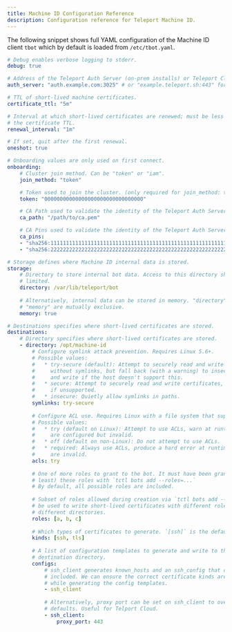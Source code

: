 ```yaml
---
title: Machine ID Configuration Reference
description: Configuration reference for Teleport Machine ID.
---
```


The following snippet shows full YAML configuration of the Machine ID client
`tbot` which by default is loaded from `/etc/tbot.yaml`.

```yaml
# Debug enables verbose logging to stderr.
debug: true

# Address of the Teleport Auth Server (on-prem installs) or Teleport Cloud tenant.
auth_server: "auth.example.com:3025" # or "example.teleport.sh:443" for Teleport Cloud

# TTL of short-lived machine certificates.
certificate_ttl: "5m"

# Interval at which short-lived certificates are renewed; must be less than
# the certificate TTL.
renewal_interval: "1m"

# If set, quit after the first renewal.
oneshot: true

# Onboarding values are only used on first connect.
onboarding:
    # Cluster join method. Can be "token" or "iam".
    join_method: "token"

    # Token used to join the cluster. (only required for join_method: token)
    token: "00000000000000000000000000000000"

    # CA Path used to validate the identity of the Teleport Auth Server on first connect.
    ca_path: "/path/to/ca.pem"

    # CA Pins used to validate the identity of the Teleport Auth Server on first connect.
    ca_pins:
    - "sha256:1111111111111111111111111111111111111111111111111111111111111111"
    - "sha256:2222222222222222222222222222222222222222222222222222222222222222"

# Storage defines where Machine ID internal data is stored.
storage:
    # Directory to store internal bot data. Access to this directory should be
    # limited.
    directory: /var/lib/teleport/bot
    
    # Alternatively, internal data can be stored in memory. "directory" and
    # "memory" are mutually exclusive.
    memory: true

# Destinations specifies where short-lived certificates are stored.
destinations:
    # Directory specifies where short-lived certificates are stored.
    - directory: /opt/machine-id
        # Configure symlink attack prevention. Requires Linux 5.6+.
        # Possible values:
        #   * try-secure (default): Attempt to securely read and write certificates
        #     without symlinks, but fall back (with a warning) to insecure read
        #     and write if the host doesn't support this.
        #   * secure: Attempt to securely read and write certificates, with a hard error
        #     if unsupported.
        #   * insecure: Quietly allow symlinks in paths.
        symlinks: try-secure
        
        # Configure ACL use. Requires Linux with a file system that supports ACLs.
        # Possible values:
        #   * try (default on Linux): Attempt to use ACLs, warn at runtime if ACLs
        #     are configured but invalid.
        #   * off (default on non-Linux): Do not attempt to use ACLs.
        #   * required: Always use ACLs, produce a hard error at runtime if ACLs
        #     are invalid.
        acls: try
        
        # One of more roles to grant to the bot. It must have been granted (at
        # least) these roles with `tctl bots add --roles=...`
        # By default, all possible roles are included.
        
        # Subset of roles allowed during creation via `tctl bots add --roles=...`. Can
        # be used to write short-lived certificates with different roles to
        # different directories.
        roles: [a, b, c]
        
        # Which types of certificates to generate. `[ssh]` is the default.
        kinds: [ssh, tls]
        
        # A list of configuration templates to generate and write to the
        # destination directory.
        configs:
            # ssh_client generates known_hosts and an ssh_config that can be
            # included. We can ensure the correct certificate kinds are generated
            # while generating the config templates.
            - ssh_client
            
            # Alternatively, proxy port can be set on ssh_client to override the
            # defaults. Useful for Telport Cloud.
            - ssh_client:
                proxy_port: 443
```
